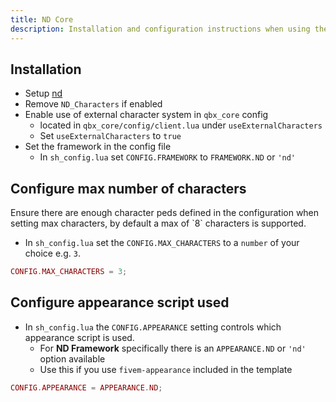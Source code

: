 ```yaml
---
title: ND Core
description: Installation and configuration instructions when using the ND Core framework with character-selector
---
```



## Installation

- Setup [nd](https://github.com/ND-Framework)
- Remove `ND_Characters` if enabled
- Enable use of external character system in `qbx_core` config
    - located in `qbx_core/config/client.lua` under `useExternalCharacters`
    - Set `useExternalCharacters` to `true`
- Set the framework in the config file
    - In `sh_config.lua` set `CONFIG.FRAMEWORK` to `FRAMEWORK.ND` or `'nd'`

## Configure max number of characters

<Aside type="caution">
Ensure there are enough character peds defined in the configuration when setting max characters, by default a max of `8` characters is supported.
</Aside>

- In `sh_config.lua` set the `CONFIG.MAX_CHARACTERS` to a `number` of your choice e.g. `3`.

```lua
CONFIG.MAX_CHARACTERS = 3;
```

## Configure appearance script used

- In `sh_config.lua` the `CONFIG.APPEARANCE` setting controls which appearance script is used.
    - For **ND Framework** specifically there is an `APPEARANCE.ND` or `'nd'` option available
    - Use this if you use `fivem-appearance` included in the template

```lua
CONFIG.APPEARANCE = APPEARANCE.ND;
```
